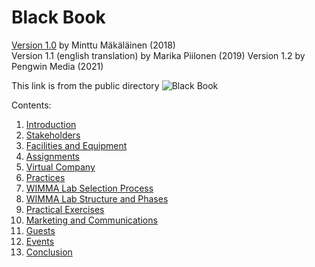 # Black Book

[Version 1.0](http://wimmalab.pages.labranet.jamk.fi/site/media/WIMMALab-BlackBook-1.0.ec5daf40.pdf) by Minttu Mäkäläinen (2018)  
Version 1.1 (english translation) by Marika Piilonen (2019)
Version 1.2 by Pengwin Media (2021)

This link is from the public directory
![Black Book](/blackbook.png)

Contents:

1. [Introduction](Black-Book-en/01-Introduction)
2. [Stakeholders](Black-Book-en/02-Stakeholders)
3. [Facilities and Equipment](Black-Book-en/03-Facilities-and-Equipment)
4. [Assignments](Black-Book-en/04-Assigments)
5. [Virtual Company](Black-Book-en/05-Virtual-Company)
6. [Practices](Black-Book-en/06-Practices)
7. [WIMMA Lab Selection Process](Black-Book-en/07-WIMMA-Lab-Selection-Process)
8. [WIMMA Lab Structure and Phases](Black-Book-en/08-WIMMA-Lab-Structure-and-Phases)
9. [Practical Exercises](Black-Book-en/09-Practical-Exercises)
10. [Marketing and Communications](Black-Book-en/10-Marketing-and-Communications)
11. [Guests](Black-Book-en/11-Guests)
12. [Events](Black-Book-en/12-Events)
13. [Conclusion](Black-Book-en/13-Conclusion)
